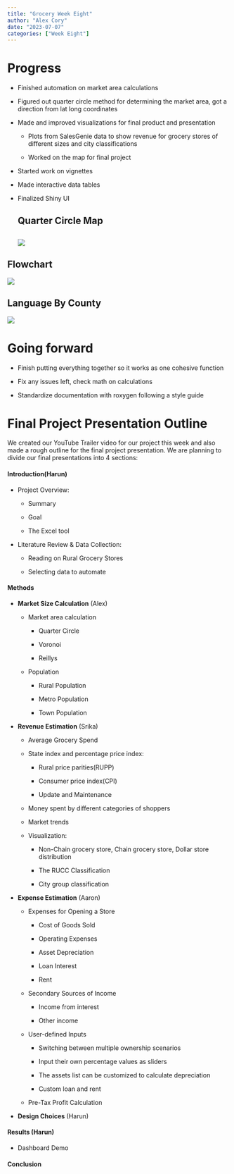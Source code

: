 ```yaml
---
title: "Grocery Week Eight"
author: "Alex Cory"
date: "2023-07-07"
categories: ["Week Eight"]
---
```


# Progress

-   Finished automation on market area calculations

-   Figured out quarter circle method for determining the market area, got a direction from lat long coordinates

-   Made and improved visualizations for final product and presentation

    -   Plots from SalesGenie data to show revenue for grocery stores of different sizes and city classifications

    -   Worked on the map for final project

-   Started work on vignettes

-   Made interactive data tables

-   Finalized Shiny UI

    ## Quarter Circle Map

    ## ![](images/shiny_map.png)

## Flowchart

![](images/flowchart.png)

## Language By County

![](images/lang_graph.png)

# Going forward

-   Finish putting everything together so it works as one cohesive function

-   Fix any issues left, check math on calculations

-   Standardize documentation with roxygen following a style guide


# Final Project Presentation Outline

We created our YouTube Trailer video for our project this week and also made a rough outline for the final project presentation. We are planning to divide our final presentations into 4 sections:

#### Introduction(Harun)

-   Project Overview:

    -   Summary

    -   Goal

    -   The Excel tool

-   Literature Review & Data Collection:

    -   Reading on Rural Grocery Stores

    -   Selecting data to automate

#### Methods

-   **Market Size Calculation** (Alex)

    -   Market area calculation

        -   Quarter Circle 

        -   Voronoi 

        -   Reillys 

    -   Population

        -   Rural Population

        -   Metro Population

        -   Town Population

-   **Revenue Estimation** (Srika)

    -   Average Grocery Spend  

    -   State index and percentage price index: 

        -   Rural price parities(RUPP) 

        -   Consumer price index(CPI) 

        -   Update and Maintenance

    -   Money spent by different categories of shoppers 

    -   Market trends 

    -   Visualization: 

        -   Non-Chain grocery store, Chain grocery store, Dollar store distribution 

        -   The RUCC Classification 

        -   City group classification 

-   **Expense Estimation** (Aaron)

    -   Expenses for Opening a Store 

        -   Cost of Goods Sold 

        -   Operating Expenses 

        -   Asset Depreciation 

        -   Loan Interest

        -   Rent 

    -   Secondary Sources of Income 

        -   Income from interest 

        -   Other income 

    -   User-defined Inputs 

        -   Switching between multiple ownership scenarios 

        -   Input their own percentage values as sliders 

        -   The assets list can be customized to calculate depreciation

        -   Custom loan and rent

    -   Pre-Tax Profit Calculation

-   **Design Choices** (Harun)

#### Results (Harun)

-   Dashboard Demo

#### Conclusion